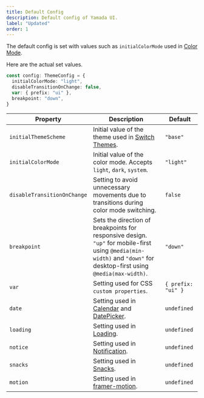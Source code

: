 ```yaml
---
title: Default Config
description: Default config of Yamada UI.
label: "Updated"
order: 1
---
```


The default config is set with values such as `initialColorMode` used in [Color Mode](/styled-system/color-mode).

Here are the actual set values.

```ts
const config: ThemeConfig = {
  initialColorMode: "light",
  disableTransitionOnChange: false,
  var: { prefix: "ui" },
  breakpoint: "down",
}
```

| Property                    | Description                                                                                                                                                          | Default            |
| --------------------------- | -------------------------------------------------------------------------------------------------------------------------------------------------------------------- | ------------------ |
| `initialThemeScheme`        | Initial value of the theme used in [Switch Themes](/styled-system/theming/switch-theme).                                                                             | `"base"`           |
| `initialColorMode`          | Initial value of the color mode. Accepts `light`, `dark`, `system`.                                                                                                  | `"light"`          |
| `disableTransitionOnChange` | Setting to avoid unnecessary movements due to transitions during color mode switching.                                                                               | `false`            |
| `breakpoint`                | Sets the direction of breakpoints for responsive design. `"up"` for mobile-first using `@media(min-width)` and `"down"` for desktop-first using `@media(max-width)`. | `"down"`           |
| `var`                       | Setting used for CSS `custom properties`.                                                                                                                            | `{ prefix: "ui" }` |
| `date`                      | Setting used in [Calendar](/components/data-display/calendar) and [DatePicker](/components/forms/date-picker).                                                       | `undefined`        |
| `loading`                   | Setting used in [Loading](/styled-system/loading).                                                                                                                   | `undefined`        |
| `notice`                    | Setting used in [Notification](/styled-system/notification).                                                                                                         | `undefined`        |
| `snacks`                    | Setting used in [Snacks](/hooks/use-snacks).                                                                                                                         | `undefined`        |
| `motion`                    | Setting used in [framer-motion](https://www.framer.com/motion/motion-config/).                                                                                       | `undefined`        |
